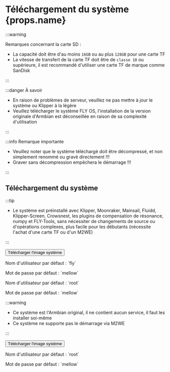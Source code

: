 # Téléchargement du système {props.name}

:::warning

Remarques concernant la carte SD :

* La capacité doit être d'au moins `16GB` ou au plus `128GB` pour une carte TF
* La vitesse de transfert de la carte TF doit être de `classe 10` ou supérieure, il est recommandé d'utiliser une carte TF de marque comme SanDisk

:::

:::danger À savoir

* En raison de problèmes de serveur, veuillez ne pas mettre à jour le système ou Klipper à la légère
* Veuillez télécharger le système FLY OS, l'installation de la version originale d'Armbian est déconseillée en raison de sa complexité d'utilisation

:::

:::info Remarque importante

* Veuillez noter que le système téléchargé doit être décompressé, et non simplement renommé ou gravé directement !!!
* Graver sans décompression empêchera le démarrage !!!

:::

## Téléchargement du système

<Tabs>
  <TabItem value="flyos" label="FLYOS (basé sur Armbian)" default>

:::tip

* Le système est préinstallé avec Klipper, Moonraker, Mainsail, Fluidd, Klipper-Screen, Crowsnest, les plugins de compensation de résonance, numpy et FLY-Tools, sans nécessiter de changements de source ou d'opérations complexes, plus facile pour les débutants (nécessite l'achat d'une carte TF ou d'un M2WE)

:::

<Button variant="contained" disableElevation href="https://cdn.mellow.klipper.cn/IMG/Beta/FlyOS_h5_3.3.4_fix_20240928.img.xz">Télécharger l'image système</Button>

<Tabs>
<TabItem value="fly" label="Utilisateur standard" default>
<p>Nom d'utilisateur par défaut : `fly`</p>
<p>Mot de passe par défaut : `mellow`</p>
  </TabItem>
  <TabItem value="root" label="Utilisateur root" default>
<p>Nom d'utilisateur par défaut : `root`</p>
<p>Mot de passe par défaut : `mellow`</p>
  </TabItem>
</Tabs>
  </TabItem>
<TabItem value="armbian" label="Armbian original">

:::warning

* Ce système est l'Armbian original, il ne contient aucun service, il faut les installer soi-même
* Ce système ne supporte pas le démarrage via M2WE

:::

<Button variant="contained" color="success" disableElevation href="https://cdn.mellow.klipper.cn/IMG/Release/Armbian_22.08.0-trunk_Flypiv1_bullseye_current_5.15.52.img.xz">Télécharger l'image système</Button>

<p>Nom d'utilisateur par défaut : `root`</p>
<p>Mot de passe par défaut : `mellow`</p>

  </TabItem>
</Tabs>